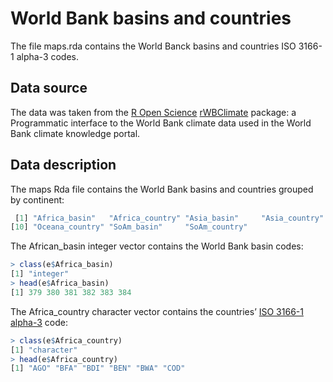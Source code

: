 # World Bank basins and countries

The file maps.rda contains the World Banck basins and countries ISO 3166-1 alpha-3 codes.

## Data source

The data was taken from the [R Open Science](http://ropensci.org/) [rWBClimate](https://github.com/ropensci/rWBclimate) package: a Programmatic interface to the World Bank climate data used in the World Bank climate knowledge portal.

## Data description

The maps Rda file contains the World Bank basins and countries grouped by continent:

```R
 [1] "Africa_basin"   "Africa_country" "Asia_basin"     "Asia_country"   "Eur_basin"      "Eur_country"    "NoAm_basin"     "NoAm_country"   "Oceana_basin"  
[10] "Oceana_country" "SoAm_basin"     "SoAm_country" 
```

The African_basin integer vector contains the World Bank basin codes:

```R
> class(e$Africa_basin)
[1] "integer"
> head(e$Africa_basin)
[1] 379 380 381 382 383 384
```

The Africa_country character vector contains the countries' [ISO 3166-1 alpha-3](http://en.wikipedia.org/wiki/ISO_3166-1_alpha-3) code:

```R
> class(e$Africa_country)
[1] "character"
> head(e$Africa_country)
[1] "AGO" "BFA" "BDI" "BEN" "BWA" "COD"
```

